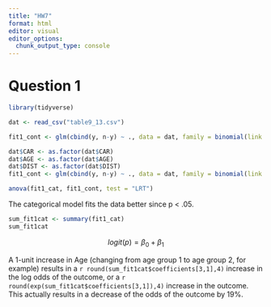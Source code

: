 ```yaml
---
title: "HW7"
format: html
editor: visual
editor_options: 
  chunk_output_type: console
---
```


# Question 1

```r
library(tidyverse)
```


```r
dat <- read_csv("table9_13.csv")
```

```r
fit1_cont <- glm(cbind(y, n-y) ~ ., data = dat, family = binomial(link = "logit"))
```

```r
dat$CAR <- as.factor(dat$CAR)
dat$AGE <- as.factor(dat$AGE)
dat$DIST <- as.factor(dat$DIST)
fit1_cont <- glm(cbind(y, n-y) ~ ., data = dat, family = binomial(link = "logit"))
```

```r
anova(fit1_cat, fit1_cont, test = "LRT")
```

The categorical model fits the data better since p < .05.

```r
sum_fit1cat <- summary(fit1_cat)
sum_fit1cat
```

$$
logit(p) = \beta_0 + \beta_1
$$

A 1-unit increase in Age (changing from age group 1 to age group 2, for example) results in a `r round(sum_fit1cat$coefficients[3,1],4)` increase in the log odds of the outcome, or a `r round(exp(sum_fit1cat$coefficients[3,1]),4)` increase in the outcome. This actually results in a decrease of the odds of the outcome by 19%.










